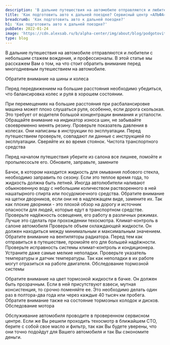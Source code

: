 ```yaml
---
description: 'В дальние путешествия на автомобиле отправляются и любители с небольшим стажем вождения, и профессионалы. В этой статье мы расскажем Вам о том, на что стоит обратить внимание перед многодневным путешествием на автомобиле.'
title: 'Как подготовить авто к дальней поездке? Сервисный центр «АЛЬФА»'
breadcrumb: 'Как подготовить авто к дальней поездке?'
h1: 'Как подготовить авто к дальней поездке?'
pubDate: 2022-01-24
image: 'https://cdn.alexsab.ru/b/alpha-center/img/about/blog/podgotovit-avto-dalney-poezdke/9deac9c981809e5e47c092c644f4651a.webp'
type: blog
---
```

В дальние путешествия на автомобиле отправляются и любители с небольшим стажем вождения, и профессионалы. В этой статье мы расскажем Вам о том, на что стоит обратить внимание перед многодневным путешествием на автомобиле.

Обратите внимание на шины и колеса

Перед передвижением на большие расстояния необходимо убедиться, что балансировка колес и руля в хорошем состоянии.

При перемещениях на большие расстояния при расбалансировке машина может плохо слушаться руля, особенно, если дорога скользкая. Это требует от водителя большой концентрации внимания и усталости.
Обращайте внимание на индикатор износа шин, не забывайте своевременно менять резину.
Проверьте показатель давления в колесах. Они написаны в инструкции по эксплуатации. Перед путешествием проверьте, совпадают ли данные с инструкцией по эксплуатации. Сверяйте их во время стоянок.
Чистота транспортного средства

Перед началом путешествия уберите из салона все лишнее, помойте и пропылесосьте его.
Обновите, заправьте, замените

Бачок, в котором находится жидкость для омывания лобового стекла, необходимо заправить по сезону. Если это теплое время года, то жидкость должна быть летней. Иногда автолюбители наливают обыкновенную воду с небольшим количеством растворенного в ней нашатырного спирта или посудомоечного средства.
Обратите внимание на щетки дворников, если они не в надлежащем виде, замените их. Так как плохие дворники - это плохой обзор на дорогу и источник опасности для людей, которые едут в транспортном средстве.
Проверьте надёжность освещения, его работу в различных режимах. Лучше это сделать при прохождении техосмотра.
Климат-контроль в салоне автомобиля
Проверьте объем охлаждающей жидкости. Он должен находиться между минимальным и максимальным значением. Обратите внимание на вентиляторы радиатора. Перед тем как отправиться в путешествие, промойте его для большей надёжности.
Проверьте исправность системы климат-контроль и кондиционера. Устраните даже самые мелкие неполадки.
Проверьте указатель температуры и датчик температуры. Так как неполадки в их работе могут отразиться на работе двигателя.
Обследование тормозной системы

Обратите внимание на цвет тормозной жидкости в бачке. Он должен быть прозрачным. Если в ней присутствуют взвеси, мутная консистенция, то срочно поменяйте ее. Это необходимо делать один раз в полтора-два года или через каждые 40 тысяч км пробега. Обратите внимание также на состояние тормозных колодок и дисков.
Обследование мотора

Обслуживание автомобиля проводите в проверенном сервисном центре. Если же Вы решили проходить техосмотр в ближайшем СТО, берите с собой свое масло и фильтр, так как Вы будете уверены, что они точно подойдут для Вашего автомобиля и так Вы сэкономите деньги.